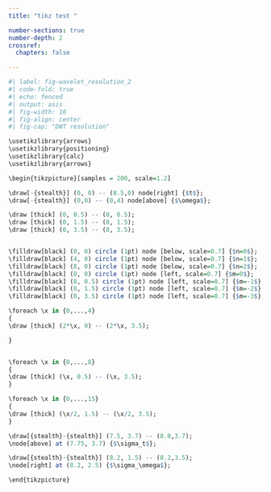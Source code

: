 ```yaml
---
title: "tikz test "

number-sections: true
number-depth: 2
crossref:
  chapters: false

---
```



```r
#| label: fig-wavelet_resolution_2
#| code-fold: true
#| echo: fenced
#| output: asis
#| fig-width: 10
#| fig-align: center
#| fig-cap: "DWT resolution"

\usetikzlibrary{arrows}
\usetikzlibrary{positioning}
\usetikzlibrary{calc}
\usetikzlibrary{arrows}

\begin{tikzpicture}[samples = 200, scale=1.2]

\draw[-{stealth}] (0, 0) -- (8.5,0) node[right] {$t$};
\draw[-{stealth}] (0,0) -- (0,4) node[above] {$\omega$};

\draw [thick] (0, 0.5) -- (8, 0.5);
\draw [thick] (0, 1.5) -- (8, 1.5);
\draw [thick] (0, 3.5) -- (8, 3.5);


\filldraw[black] (0, 0) circle (1pt) node [below, scale=0.7] {$n=0$};
\filldraw[black] (4, 0) circle (1pt) node [below, scale=0.7] {$n=1$};
\filldraw[black] (8, 0) circle (1pt) node [below, scale=0.7] {$n=2$};
\filldraw[black] (0, 0) circle (1pt) node [left, scale=0.7] {$m=0$};
\filldraw[black] (0, 0.5) circle (1pt) node [left, scale=0.7] {$m=-1$};
\filldraw[black] (0, 1.5) circle (1pt) node [left, scale=0.7] {$m=-2$};
\filldraw[black] (0, 3.5) circle (1pt) node [left, scale=0.7] {$m=-3$};

\foreach \x in {0,...,4}
{
\draw [thick] (2*\x, 0) -- (2*\x, 3.5);

}


\foreach \x in {0,...,8}
{
\draw [thick] (\x, 0.5) -- (\x, 3.5);
}

\foreach \x in {0,...,15}
{
\draw [thick] (\x/2, 1.5) -- (\x/2, 3.5);
}

\draw[{stealth}-{stealth}] (7.5, 3.7) -- (8.0,3.7);
\node[above] at (7.75, 3.7) {$\sigma_t$};

\draw[{stealth}-{stealth}] (8.2, 1.5) -- (8.2,3.5);
\node[right] at (8.2, 2.5) {$\sigma_\omega$};

\end{tikzpicture}
```
